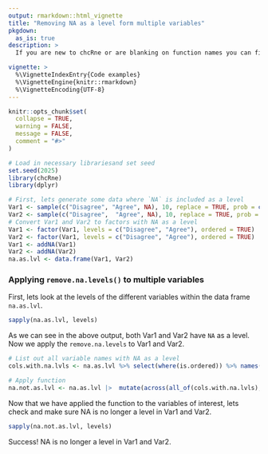 ```yaml
---
output: rmarkdown::html_vignette
title: "Removing NA as a level form multiple variables"
pkgdown:
  as_is: true
description: >
  If you are new to chcRne or are blanking on function names you can find documentation on the functions including  examples here.

vignette: >
  %\VignetteIndexEntry{Code examples}
  %\VignetteEngine{knitr::rmarkdown}
  %\VignetteEncoding{UTF-8}
---
```

```r
knitr::opts_chunk$set(
  collapse = TRUE,
  warning = FALSE,
  message = FALSE,
  comment = "#>"
)
```

```r
# Load in necessary librariesand set seed
set.seed(2025)
library(chcRne)
library(dplyr)
```


```r
# First, lets generate some data where `NA` is included as a level
Var1 <- sample(c("Disagree", "Agree", NA), 10, replace = TRUE, prob = c(0.3, 0.4, 0.3))
Var2 <- sample(c("Disagree",  "Agree", NA), 10, replace = TRUE, prob = c(0.3, 0.3, 0.4))
# Convert Var1 and Var2 to factors with NA as a level
Var1 <- factor(Var1, levels = c("Disagree", "Agree"), ordered = TRUE)
Var2 <- factor(Var1, levels = c("Disagree", "Agree"), ordered = TRUE)
Var1 <- addNA(Var1)
Var2 <- addNA(Var2)
na.as.lvl <- data.frame(Var1, Var2)
```

### Applying `remove.na.levels()` to multiple variables

First, lets look at the levels of the different variables within the data frame `na.as.lvl`.
```r
sapply(na.as.lvl, levels)
```

As we can see in the above output, both Var1 and Var2 have `NA` as a level. Now we apply the `remove.na.levels` to Var1 and Var2.
```r
# List out all variable names with NA as a level
cols.with.na.lvls <- na.as.lvl %>% select(where(is.ordered)) %>% names()

# Apply function
na.not.as.lvl <- na.as.lvl |>  mutate(across(all_of(cols.with.na.lvls), ~remove.na.levels(.x)))
```

Now that we have applied the function to the variables of interest, lets check and make sure NA is no longer a level in Var1 and Var2.
```r
sapply(na.not.as.lvl, levels)
```

Success! NA is no longer a level in Var1 and Var2.



